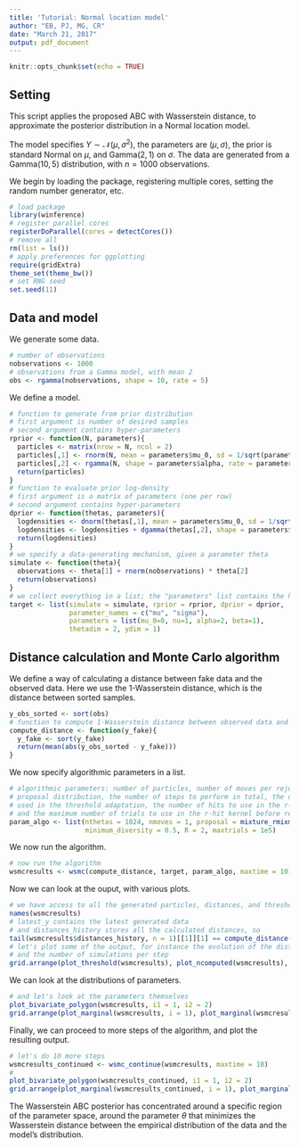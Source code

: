 ```yaml
---
title: 'Tutorial: Normal location model'
author: "EB, PJ, MG, CR"
date: "March 21, 2017"
output: pdf_document
---
```


```r
knitr::opts_chunk$set(echo = TRUE)
```

## Setting

This script applies the proposed ABC with Wasserstein distance,
to approximate the posterior distribution in a Normal location model.

The model specifies $Y \sim \mathcal{N}(\mu, \sigma^2)$,
the parameters are $(\mu, \sigma)$, the prior is standard Normal on $\mu$,
and Gamma$(2,1)$ on $\sigma$. The data are generated from a Gamma$(10,5)$ distribution,
with $n= 1000$ observations.

We begin by loading the package, registering multiple cores, setting the random number generator, etc.

```r
# load package
library(winference)
# register parallel cores
registerDoParallel(cores = detectCores())
# remove all
rm(list = ls())
# apply preferences for ggplotting
require(gridExtra)
theme_set(theme_bw())
# set RNG seed
set.seed(11)
```

## Data and model
We generate some data.
```r
# number of observations
nobservations <- 1000
# observations from a Gamma model, with mean 2
obs <- rgamma(nobservations, shape = 10, rate = 5)
```
We define a model.
```r
# function to generate from prior distribution
# first argument is number of desired samples
# second argument contains hyper-parameters
rprior <- function(N, parameters){
  particles <- matrix(nrow = N, ncol = 2)
  particles[,1] <- rnorm(N, mean = parameters$mu_0, sd = 1/sqrt(parameters$nu))
  particles[,2] <- rgamma(N, shape = parameters$alpha, rate = parameters$beta)
  return(particles)
}
# function to evaluate prior log-density
# first argument is a matrix of parameters (one per row)
# second argument contains hyper-parameters
dprior <- function(thetas, parameters){
  logdensities <- dnorm(thetas[,1], mean = parameters$mu_0, sd = 1/sqrt(parameters$nu), log = TRUE)
  logdensities <- logdensities + dgamma(thetas[,2], shape = parameters$alpha, rate = parameters$beta, log = TRUE)
  return(logdensities)
}
# we specify a data-generating mechanism, given a parameter theta
simulate <- function(theta){
  observations <- theta[1] + rnorm(nobservations) * theta[2]
  return(observations)
}
# we collect everything in a list; the "parameters" list contains the hyper-parameters
target <- list(simulate = simulate, rprior = rprior, dprior = dprior,
               parameter_names = c("mu", "sigma"),
               parameters = list(mu_0=0, nu=1, alpha=2, beta=1),
               thetadim = 2, ydim = 1)

```

## Distance calculation and Monte Carlo algorithm

We define a way of calculating a distance between fake data and the observed data. Here we use the 1-Wasserstein distance,
which is the distance between sorted samples.
```r
y_obs_sorted <- sort(obs)
# function to compute 1-Wasserstein distance between observed data and fake data given as argument
compute_distance <- function(y_fake){
  y_fake <- sort(y_fake)
  return(mean(abs(y_obs_sorted - y_fake)))
}
```
We now specify algorithmic parameters in a list.
```r
# algorithmic parameters: number of particles, number of moves per rejuvenation step,
# proposal distribution, the number of steps to perform in total, the diversity parameter
# used in the threshold adaptation, the number of hits to use in the r-hit kernel,
# and the maximum number of trials to use in the r-hit kernel before rejecting.
param_algo <- list(nthetas = 1024, nmoves = 1, proposal = mixture_rmixmod(),
                   minimum_diversity = 0.5, R = 2, maxtrials = 1e5)
```
We now run the algorithm. 
```r
# now run the algorithm
wsmcresults <- wsmc(compute_distance, target, param_algo, maxtime = 10)
```

Now we can look at the ouput, with various plots.
```r
# we have access to all the generated particles, distances, and thresholds
names(wsmcresults)
# latest_y contains the latest generated data
# and distances_history stores all the calculated distances, so
tail(wsmcresults$distances_history, n = 1)[[1]][1] == compute_distance(wsmcresults$latest_y[[1]])
# let's plot some of the output, for instance the evolution of the distance thresholds
# and the number of simulations per step
grid.arrange(plot_threshold(wsmcresults), plot_ncomputed(wsmcresults), ncol=2)
```
We can look at the distributions of parameters.
```r
# and let's look at the parameters themselves
plot_bivariate_polygon(wsmcresults, i1 = 1, i2 = 2)
grid.arrange(plot_marginal(wsmcresults, i = 1), plot_marginal(wsmcresults, i = 2), ncol=2)
```
Finally, we can proceed to more steps of the algorithm, and plot the resulting output.
```r
# let's do 10 more steps
wsmcresults_continued <- wsmc_continue(wsmcresults, maxtime = 10)
#
plot_bivariate_polygon(wsmcresults_continued, i1 = 1, i2 = 2)
grid.arrange(plot_marginal(wsmcresults_continued, i = 1), plot_marginal(wsmcresults_continued, i = 2), ncol=2)
```
The Wasserstein ABC posterior has concentrated around a specific region of the parameter space, around
the parameter $\theta$ that minimizes the Wasserstein distance between the empirical distribution of the data and the model's distribution.

